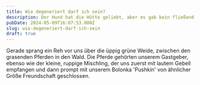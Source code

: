 ```yaml
---
title: Wie degeneriert darf ich sein?
description: Der Hund hat die Hütte geliebt, aber es gab kein fließend Wasser. Von Warmwasser ganz zu schweigen.
pubDate: 2024-05-09T16:07:53.000Z
slug: wie-degeneriert-darf-ich-sein
draft: true
---
```


Gerade sprang ein Reh vor uns über die üppig grüne Weide, zwischen den grasenden Pferden in den Wald. Die Pferde gehörten unserem Gastgeber, ebenso wie der kleine, ruppige Mischling, der uns zuerst mit lautem Gebell empfangen und dann prompt mit unserem Bolonka 'Pushkin' von ähnlicher Größe Freundschaft geschlossen.
